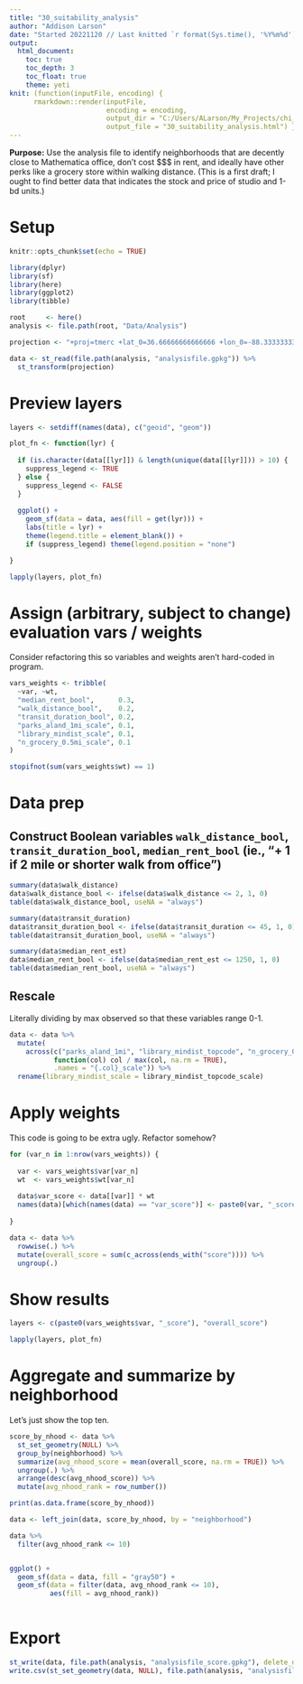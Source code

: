 ```yaml
---
title: "30_suitability_analysis"
author: "Addison Larson"
date: "Started 20221120 // Last knitted `r format(Sys.time(), '%Y%m%d')`"
output:
  html_document:
    toc: true
    toc_depth: 3
    toc_float: true
    theme: yeti
knit: (function(inputFile, encoding) {
      rmarkdown::render(inputFile,
                        encoding = encoding,
                        output_dir = "C:/Users/ALarson/My_Projects/chi_town/Programs",
                        output_file = "30_suitability_analysis.html") })
---
```


**Purpose:** Use the analysis file to identify neighborhoods that are decently close to Mathematica office, don't cost \$\$\$ in rent, and ideally have other perks like a grocery store within walking distance. (This is a first draft; I ought to find better data that indicates the stock and price of studio and 1-bd units.)

# Setup

```r

knitr::opts_chunk$set(echo = TRUE)

library(dplyr)
library(sf)
library(here)
library(ggplot2)
library(tibble)

root     <- here()
analysis <- file.path(root, "Data/Analysis") 

projection <- "+proj=tmerc +lat_0=36.66666666666666 +lon_0=-88.33333333333333 +k=0.9999749999999999 +x_0=300000.0000000001 +y_0=0 +ellps=GRS80 +datum=NAD83 +to_meter=0.3048006096012192 +no_defs"

data <- st_read(file.path(analysis, "analysisfile.gpkg")) %>%
  st_transform(projection)

```

# Preview layers

```r

layers <- setdiff(names(data), c("geoid", "geom"))

plot_fn <- function(lyr) {
  
  if (is.character(data[[lyr]]) & length(unique(data[[lyr]])) > 10) {
    suppress_legend <- TRUE
  } else {
    suppress_legend <- FALSE
  }
  
  ggplot() +
    geom_sf(data = data, aes(fill = get(lyr))) +
    labs(title = lyr) +
    theme(legend.title = element_blank()) +
    if (suppress_legend) theme(legend.position = "none")

}

lapply(layers, plot_fn)

```

# Assign (arbitrary, subject to change) evaluation vars / weights

Consider refactoring this so variables and weights aren't hard-coded in program.

```r

vars_weights <- tribble(
  ~var, ~wt,
  "median_rent_bool",      0.3,
  "walk_distance_bool",    0.2,
  "transit_duration_bool", 0.2,
  "parks_aland_1mi_scale", 0.1,
  "library_mindist_scale", 0.1,
  "n_grocery_0.5mi_scale", 0.1
)

stopifnot(sum(vars_weights$wt) == 1)

```

# Data prep

## Construct Boolean variables `walk_distance_bool`, `transit_duration_bool`, `median_rent_bool` (ie., "+ 1 if 2 mile or shorter walk from office")

```r

summary(data$walk_distance)
data$walk_distance_bool <- ifelse(data$walk_distance <= 2, 1, 0)
table(data$walk_distance_bool, useNA = "always")

summary(data$transit_duration)
data$transit_duration_bool <- ifelse(data$transit_duration <= 45, 1, 0)
table(data$transit_duration_bool, useNA = "always")

summary(data$median_rent_est)
data$median_rent_bool <- ifelse(data$median_rent_est <= 1250, 1, 0)
table(data$median_rent_bool, useNA = "always")

```

## Rescale

Literally dividing by max observed so that these variables range 0-1.

```r

data <- data %>%
  mutate(
    across(c("parks_aland_1mi", "library_mindist_topcode", "n_grocery_0.5mi"),
           function(col) col / max(col, na.rm = TRUE),
           .names = "{.col}_scale")) %>%
  rename(library_mindist_scale = library_mindist_topcode_scale)


```

# Apply weights

This code is going to be extra ugly. Refactor somehow?

```r

for (var_n in 1:nrow(vars_weights)) {
  
  var <- vars_weights$var[var_n]
  wt  <- vars_weights$wt[var_n]
  
  data$var_score <- data[[var]] * wt
  names(data)[which(names(data) == "var_score")] <- paste0(var, "_score")
  
}

data <- data %>%
  rowwise(.) %>%
  mutate(overall_score = sum(c_across(ends_with("score")))) %>%
  ungroup(.)

```

# Show results

```r

layers <- c(paste0(vars_weights$var, "_score"), "overall_score")

lapply(layers, plot_fn)


```

# Aggregate and summarize by neighborhood

Let's just show the top ten.

```r

score_by_nhood <- data %>%
  st_set_geometry(NULL) %>%
  group_by(neighborhood) %>%
  summarize(avg_nhood_score = mean(overall_score, na.rm = TRUE)) %>%
  ungroup(.) %>%
  arrange(desc(avg_nhood_score)) %>%
  mutate(avg_nhood_rank = row_number())

print(as.data.frame(score_by_nhood))

data <- left_join(data, score_by_nhood, by = "neighborhood")

data %>%
  filter(avg_nhood_rank <= 10)


ggplot() +
  geom_sf(data = data, fill = "gray50") +
  geom_sf(data = filter(data, avg_nhood_rank <= 10),
          aes(fill = avg_nhood_rank))
  
```

# Export

```r

st_write(data, file.path(analysis, "analysisfile_score.gpkg"), delete_dsn = TRUE)
write.csv(st_set_geometry(data, NULL), file.path(analysis, "analysisfile_score.csv"), row.names = FALSE)

```
